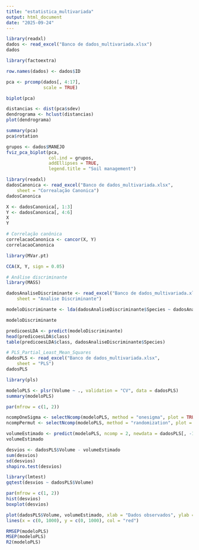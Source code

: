 ```yaml
---
title: "estatistica_multivariada"
output: html_document
date: "2025-09-24"
---
```


```r
library(readxl)
dados <- read_excel("Banco de dados_multivariada.xlsx")
dados
```
```r
library(factoextra)

row.names(dados) <- dados$ID
```

```r
pca <- prcomp(dados[, 4:17],
              scale = TRUE)
```
```r
biplot(pca)
```
```r
distancias <- dist(pca$sdev)
dendrograma <- hclust(distancias)
plot(dendrograma)
```
```r
summary(pca)
pca$rotation
```
```r
grupos <- dados$MANEJO
fviz_pca_biplot(pca,
                col.ind = grupos,
                addEllipses = TRUE,
                legend.title = "Soil management")
```
```r
library(readxl)
dadosCanonica <- read_excel("Banco de dados_multivariada.xlsx", 
    sheet = "Correalação Canonica")
dadosCanonica
```
```r
X <- dadosCanonica[, 1:3]
Y <- dadosCanonica[, 4:6]
X
Y
```
```r
# Correlação canônica
correlacaoCanonica <- cancor(X, Y)
correlacaoCanonica
```
```r
library(MVar.pt)

CCA(X, Y, sign = 0.05)
```
```r
# Análise discriminante
library(MASS)

dadosAnaliseDiscriminante <- read_excel("Banco de dados_multivariada.xlsx", 
    sheet = "Analise Discriminante")

modeloDiscriminante <- lda(dadosAnaliseDiscriminante$Species ~ dadosAnaliseDiscriminante$Sepal_Length + dadosAnaliseDiscriminante$Sepal_Width + dadosAnaliseDiscriminante$Petal_Length + dadosAnaliseDiscriminante$Petal_Width)

modeloDiscriminante
```
```r
predicoesLDA <- predict(modeloDiscriminante)
head(predicoesLDA$class)
table(predicoesLDA$class, dadosAnaliseDiscriminante$Species)
```
```r
# PLS_Partial_Least_Mean_Squares
dadosPLS <- read_excel("Banco de dados_multivariada.xlsx", 
    sheet = "PLS")
dadosPLS
```
```r
library(pls)

modeloPLS <- plsr(Volume ~ ., validation = "CV", data = dadosPLS)
summary(modeloPLS)
```
```r
par(mfrow = c(1, 2))

ncompOneSigma <- selectNcomp(modeloPLS, method = "onesigma", plot = TRUE)
ncompPermut <- selectNcomp(modeloPLS, method = "randomization", plot = TRUE)
```
```r
volumeEstimado <- predict(modeloPLS, ncomp = 2, newdata = dadosPLS[, -1])
volumeEstimado
```
```r
desvios <- dadosPLS$Volume - volumeEstimado
sum(desvios)
sd(desvios)
shapiro.test(desvios)

library(lmtest)
gqtest(desvios ~ dadosPLS$Volume)

par(mfrow = c(1, 2))
hist(desvios)
boxplot(desvios)
```
```r
plot(dadosPLS$Volume, volumeEstimado, xlab = "Dados observados", ylab = "Dados estimados")
lines(x = c(0, 1000), y = c(0, 1000), col = "red")
```
```r
RMSEP(modeloPLS)
MSEP(modeloPLS)
R2(modeloPLS)
```

